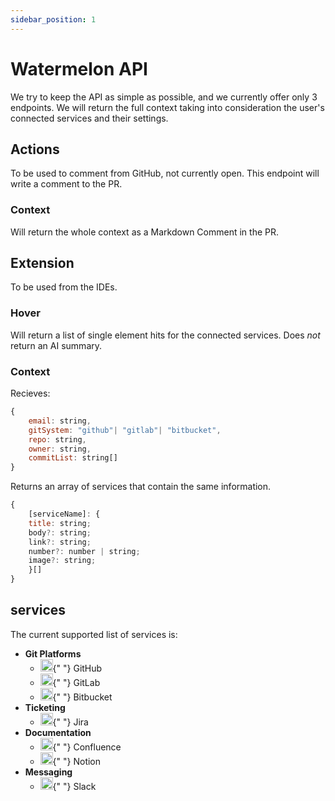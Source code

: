 ```yaml
---
sidebar_position: 1
---
```


# Watermelon API

We try to keep the API as simple as possible, and we currently offer only 3 endpoints. We will return the full context taking into consideration the user's connected services and their settings.

## Actions

To be used to comment from GitHub, not currently open.
This endpoint will write a comment to the PR.

### Context

Will return the whole context as a Markdown Comment in the PR.

## Extension

To be used from the IDEs.

### Hover

Will return a list of single element hits for the connected services. Does _not_ return an AI summary.

### Context

Recieves:

```js
{
    email: string,
    gitSystem: "github"| "gitlab"| "bitbucket",
    repo: string,
    owner: string,
    commitList: string[]
}
```

Returns an array of services that contain the same information.

```js
{
    [serviceName]: {
    title: string;
    body?: string;
    link?: string;
    number?: number | string;
    image?: string;
    }[]
}
```

## services

The current supported list of services is:

<ul>
  <li>
    <strong>Git Platforms</strong>
    <ul>
      <li>
        <img
          src="/public/logos/github.svg"
          alt="GitHub Logo"
          width="20"
          height="20"
        />{" "}
        GitHub
      </li>
      <li>
        <img
          src="/public/logos/gitlab.svg"
          alt="GitLab Logo"
          width="20"
          height="20"
        />{" "}
        GitLab
      </li>
      <li>
        <img
          src="/public/logos/bitbucket.svg"
          alt="Bitbucket Logo"
          width="20"
          height="20"
        />{" "}
        Bitbucket
      </li>
    </ul>
  </li>
  <li>
    <strong>Ticketing</strong>
    <ul>
      <li>
        <img
          src="/public/logos/jira.svg"
          alt="Jira Logo"
          width="20"
          height="20"
        />{" "}
        Jira
      </li>
    </ul>
  </li>
  <li>
    <strong>Documentation</strong>
    <ul>
      <li>
        <img
          src="/public/logos/confluence.svg"
          alt="Confluence Logo"
          width="20"
          height="20"
        />{" "}
        Confluence
      </li>
      <li>
        <img
          src="/public/logos/notion.svg"
          alt="Notion Logo"
          width="20"
          height="20"
        />{" "}
        Notion
      </li>
    </ul>
  </li>
  <li>
    <strong>Messaging</strong>
    <ul>
      <li>
        <img
          src="/public/logos/slack.svg"
          alt="Slack Logo"
          width="20"
          height="20"
        />{" "}
        Slack
      </li>
    </ul>
  </li>
</ul>
